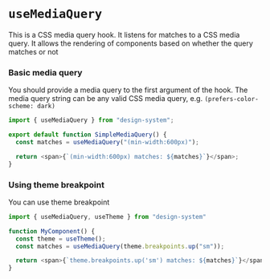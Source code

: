 
<Meta title=" Hooks/useMediaQuery"/>

# `useMediaQuery`

This is a CSS media query hook. It listens for matches to a CSS media query. It allows the rendering of components based on whether the query matches or not

### Basic media query
You should provide a media query to the first argument of the hook.
The media query string can be any valid CSS media query, e.g. `(prefers-color-scheme: dark)`

```typescript jsx
import { useMediaQuery } from "design-system";

export default function SimpleMediaQuery() {
  const matches = useMediaQuery("(min-width:600px)");

  return <span>{`(min-width:600px) matches: ${matches}`}</span>;
}
```

### Using theme breakpoint
You can use theme breakpoint

```typescript jsx
import { useMediaQuery, useTheme } from "design-system"

function MyComponent() {
  const theme = useTheme();
  const matches = useMediaQuery(theme.breakpoints.up("sm"));

  return <span>{`theme.breakpoints.up('sm') matches: ${matches}`}</span>;
}
```
